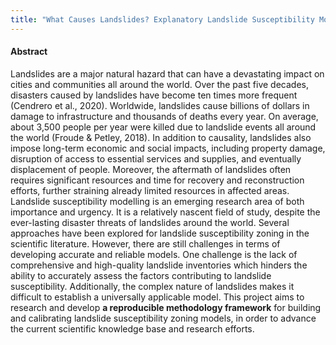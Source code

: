 ```yaml
---
title: "What Causes Landslides? Explanatory Landslide Susceptibility Modelling : Case Study of Italy"
---
```


#### **Abstract**

Landslides are a major natural hazard that can have a devastating impact on cities and communities all around the world. Over the past five decades, disasters caused by landslides have become ten times more frequent (Cendrero et al., 2020). Worldwide, landslides cause billions of dollars in damage to infrastructure and thousands of deaths every year. On average, about 3,500 people per year were killed due to landslide events all around the world (Froude & Petley, 2018). In addition to causality, landslides also impose long-term economic and social impacts, including property damage, disruption of access to essential services and supplies, and eventually displacement of people. Moreover, the aftermath of landslides often requires significant resources and time for recovery and reconstruction efforts, further straining already limited resources in affected areas. Landslide susceptibility modelling is an emerging research area of both importance and urgency. It is a relatively nascent field of study, despite the ever-lasting disaster threats of landslides around the world. Several approaches have been explored for landslide susceptibility zoning in the scientific literature. However, there are still challenges in terms of developing accurate and reliable models. One challenge is the lack of comprehensive and high-quality landslide inventories which hinders the ability to accurately assess the factors contributing to landslide susceptibility. Additionally, the complex nature of landslides makes it difficult to establish a universally applicable model. This project aims to research and develop **a reproducible methodology framework** for building and calibrating landslide susceptibility zoning models, in order to advance the current scientific knowledge base and research efforts.
